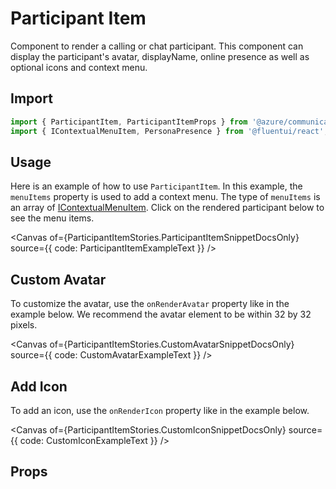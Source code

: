 
<Meta of={ParticipantItemStories} />

# Participant Item

Component to render a calling or chat participant. This component can display the participant's avatar, displayName, online presence as well as optional icons and context menu.

## Import

```ts
import { ParticipantItem, ParticipantItemProps } from '@azure/communication-react';
import { IContextualMenuItem, PersonaPresence } from '@fluentui/react';
```

## Usage

Here is an example of how to use `ParticipantItem`. In this example, the `menuItems` property is used to add a context menu. The type of `menuItems` is an array of [IContextualMenuItem](https://developer.microsoft.com/en-us/fluentui#/controls/web/contextualmenu#IContextualMenuItem). Click on the rendered participant below to see the menu items.

<Canvas of={ParticipantItemStories.ParticipantItemSnippetDocsOnly} source={{ code: ParticipantItemExampleText }} />

## Custom Avatar

To customize the avatar, use the `onRenderAvatar` property like in the example below. We recommend the avatar element to be within 32 by 32 pixels.

<Canvas of={ParticipantItemStories.CustomAvatarSnippetDocsOnly} source={{ code: CustomAvatarExampleText }} />

## Add Icon

To add an icon, use the `onRenderIcon` property like in the example below.

<Canvas of={ParticipantItemStories.CustomIconSnippetDocsOnly} source={{ code: CustomIconExampleText }} />

## Props

<ArgTypes of={ParticipantItem} />
